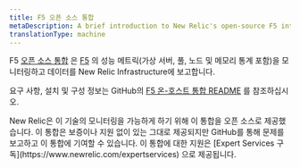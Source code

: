 ```yaml
---
title: F5 오픈 소스 통합
metaDescription: A brief introduction to New Relic's open-source F5 integration.
translationType: machine
---
```


F5 [오픈 소스 통합](/docs/integrations/new-relic-integrations/getting-started/introduction-infrastructure-integrations) 은 [F5](https://support.f5.com/csp/knowledge-center/software/BIG-IP) 의 성능 메트릭(가상 서버, 풀, 노드 및 메모리 통계 포함)을 모니터링하고 데이터를 New Relic Infrastructure에 보고합니다.

요구 사항, 설치 및 구성 정보는 GitHub의 [F5 온-호스트 통합 README](https://github.com/newrelic/nri-f5) 를 참조하십시오.

<Callout variant="important">
  New Relic은 이 기술의 모니터링을 가능하게 하기 위해 이 통합을 오픈 소스로 제공했습니다. 이 통합은 보증이나 지원 없이 있는 그대로 제공되지만 GitHub를 통해 문제를 보고하고 이 통합에 기여할 수 있습니다. 이 통합에 대한 지원은 [Expert Services 구독](https://www.newrelic.com/expertservices) 으로 제공됩니다.
</Callout>